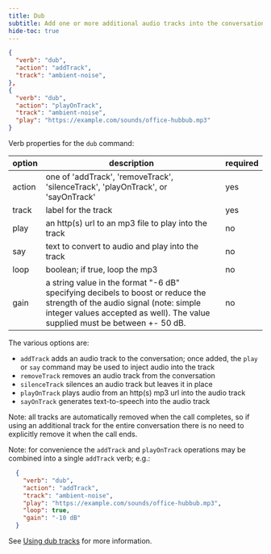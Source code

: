 ```yaml
---
title: Dub
subtitle: Add one or more additional audio tracks into the conversation
hide-toc: true
---
```


```json
{
  "verb": "dub",
  "action": "addTrack",
  "track": "ambient-noise",
},
{
  "verb": "dub",
  "action": "playOnTrack",
  "track": "ambient-noise",
  "play": "https://example.com/sounds/office-hubbub.mp3"
}
```
Verb properties for the `dub` command:

| option        | description | required  |
| ------------- |-------------| -----|
| action | one of 'addTrack', 'removeTrack', 'silenceTrack', 'playOnTrack', or 'sayOnTrack' | yes |
| track | label for the track | yes |
| play | an http(s) url to an mp3 file to play into the track | no |
| say | text to convert to audio and play into the track| no |
| loop | boolean; if true, loop the mp3 | no |
| gain | a string value in the format "-6 dB" specifying decibels to boost or reduce the strength of the audio signal (note: simple integer values accepted as well). The value supplied must be between +- 50 dB.| no |

The various options are:
- `addTrack` adds an audio track to the conversation; once added, the `play` or `say` command may be used to inject audio into the track
- `removeTrack` removes an audio track from the conversation
- `silenceTrack` silences an audio track but leaves it in place
- `playOnTrack` plays audio from an http(s) mp3 url into the audio track
- `sayOnTrack` generates text-to-speech into the audio track

Note: all tracks are automatically removed when the call completes, so if using an additional track for the entire conversation there is no need to explicitly remove it when the call ends.

Note: for convenience the `addTrack` and `playOnTrack` operations may be combined into a single `addTrack` verb; e.g.:

```json
  {
    "verb": "dub",
    "action": "addTrack",
    "track": "ambient-noise",
    "play": "https://example.com/sounds/office-hubbub.mp3",
    "loop": true,
    "gain": "-10 dB"
  }
```

See [Using dub tracks](/guides/features/dub-tracks) for more information.

